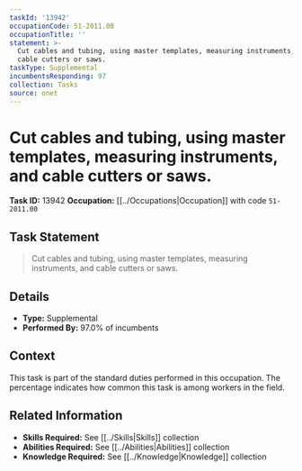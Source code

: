```yaml
---
taskId: '13942'
occupationCode: 51-2011.00
occupationTitle: ''
statement: >-
  Cut cables and tubing, using master templates, measuring instruments, and
  cable cutters or saws.
taskType: Supplemental
incumbentsResponding: 97
collection: Tasks
source: onet
---
```

# Cut cables and tubing, using master templates, measuring instruments, and cable cutters or saws.

**Task ID:** 13942
**Occupation:** [[../Occupations|Occupation]] with code `51-2011.00`

## Task Statement

> Cut cables and tubing, using master templates, measuring instruments, and cable cutters or saws.

## Details

- **Type:** Supplemental
- **Performed By:** 97.0% of incumbents

## Context

This task is part of the standard duties performed in this occupation. The percentage indicates how common this task is among workers in the field.

## Related Information

- **Skills Required:** See [[../Skills|Skills]] collection
- **Abilities Required:** See [[../Abilities|Abilities]] collection
- **Knowledge Required:** See [[../Knowledge|Knowledge]] collection
